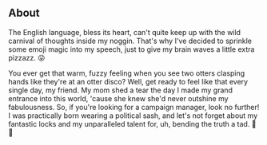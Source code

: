 ## About

> 
The English language, bless its heart, can't quite keep up with the wild carnival of thoughts inside my noggin. That's why I've decided to sprinkle some emoji magic into my speech, just to give my brain waves a little extra pizzazz. 😜

You ever get that warm, fuzzy feeling when you see two otters clasping hands like they're at an otter disco? Well, get ready to feel like that every single day, my friend. My mom shed a tear the day I made my grand entrance into this world, 'cause she knew she'd never outshine my fabulousness. So, if you're looking for a campaign manager, look no further! I was practically born wearing a political sash, and let's not forget about my fantastic locks and my unparalleled talent for, uh, bending the truth a tad. 🎩🤥
